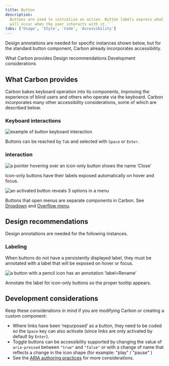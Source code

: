```yaml
---
title: Button
description:
  Buttons are used to initialize an action. Button labels express what action
  will occur when the user interacts with it.```
tabs: ['Usage', 'Style', 'Code', 'Accessibility']
---
```


<PageDescription>

Design annotations are needed for specific instances shown below, but for the standard button component, Carbon already incorporates accessibility.

</PageDescription>

<AnchorLinks>
  <AnchorLink>What Carbon provides</AnchorLink>
  <AnchorLink>Design recommendations</AnchorLink>
  <AnchorLink>Development considerations</AnchorLink>
</AnchorLinks>

## What Carbon provides

Carbon bakes keyboard operation into its components, improving the experience of blind users and others who operate via the keyboard. Carbon incorporates many other accessibility considerations, some of which are described below.

### Keyboard interactions

<Row>
<Column colLg={8}>

![example of button keyboard interaction](images/button-accessibility-1.png)

</Column>
</Row>

Buttons can be reached by `Tab` and selected with `Space` or `Enter`.

### interaction

<Row>
<Column colLg={8}>

![a pointer hovering over an icon-only button shows the name ‘Close’](images/button-accessibility-2.png)

</Column>
</Row>

Icon-only buttons have their labels exposed automatically on hover and focus.

<Row>
<Column colLg={8}>

![an activated button reveals 3 options in a menu](images/button-accessibility-3.png)

</Column>
</Row>

Buttons that open menus are separate components in Carbon. See [Dropdown](https://carbondesignsystem.com/components/dropdown/usage/) and [Overflow menu](https://carbondesignsystem.com/components/overflow-menu/usage/).

## Design recommendations

Design annotations are needed for the following instances.

### Labeling

When buttons do not have a persistently displayed label, they must be annotated with a label that will be exposed on hover or focus.

<Row>
<Column colLg={8}>

![a button with a pencil icon has an annotation ‘label=Rename’](images/button-accessibility-4.png)

</Column>
</Row>

Annotate the label for icon-only buttons so the proper tooltip appears.

## Development considerations

Keep these considerations in mind if you are modifying Carbon or creating a custom component:

* Where links have been ‘repurposed’ as a button, they need to be coded so the `Space` key can also activate (since links are only activated by default by `Enter`).
* Toggle buttons can be accessibility supported by changing the value of `aria-pressed` between `"true"` and `"false"` or with a change of name that
reflects a change in the icon shape (for example: "play" / "pause" )
* See the [ARIA authoring practices](https://www.w3.org/TR/wai-aria-practices-1.2/#button) for more considerations.